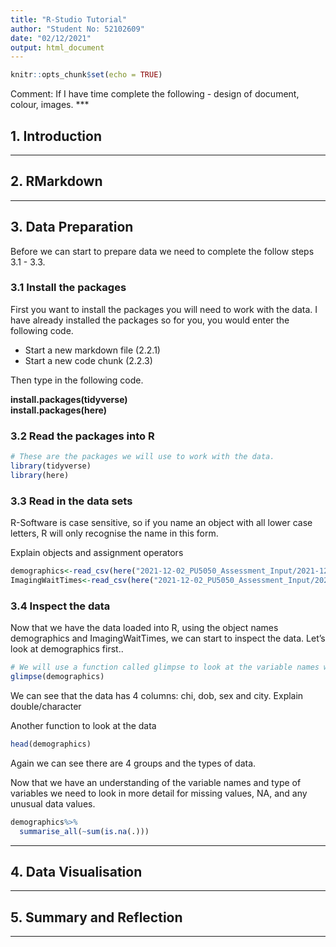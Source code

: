 ```yaml
---
title: "R-Studio Tutorial"
author: "Student No: 52102609"
date: "02/12/2021"
output: html_document
---
```



```r
knitr::opts_chunk$set(echo = TRUE)
```
Comment: If I have time complete the following - design of document, colour, images.
***

## 1. Introduction

***

## 2. RMarkdown

***

## 3. Data Preparation

Before we can start to prepare data we need to complete the follow steps 3.1 - 3.3. 

### 3.1 Install the packages
First you want to install the packages you will need to work with the data. I have already installed the packages so for you, you would enter the following code.

* Start a new markdown file (2.2.1)  
* Start a new code chunk (2.2.3)

Then type in the following code.

**install.packages(tidyverse)**  
**install.packages(here)**

### 3.2 Read the packages into R

```r
# These are the packages we will use to work with the data.
library(tidyverse)
library(here)
```




### 3.3 Read in the data sets

R-Software is case sensitive, so if you name an object with all lower case letters, R will only recognise the name in this form.

Explain objects and assignment operators

```r
demographics<-read_csv(here("2021-12-02_PU5050_Assessment_Input/2021-12-02_PU5050_Demographics.csv"))
ImagingWaitTimes<-read_csv(here("2021-12-02_PU5050_Assessment_Input/2021-12-02_PU5050_ImagingWaitTimes.csv"))
```

### 3.4 Inspect the data

Now that we have the data loaded into R, using the object names demographics and ImagingWaitTimes, we can start to inspect the data. Let's look at demographics first..

```r
# We will use a function called glimpse to look at the variable names within the data set
glimpse(demographics)
```

We can see that the data has 4 columns: chi, dob, sex and city.
Explain double/character

Another function to look at the data 

```r
head(demographics)
```
Again we can see there are 4 groups and the types of data.

Now that we have an understanding of the variable names and type of variables we need to look in more detail for missing values, NA, and any unusual data values. 

```r
demographics%>%
  summarise_all(~sum(is.na(.)))
```



***

## 4. Data Visualisation

***

## 5. Summary and Reflection

***
